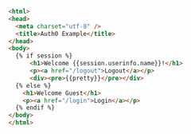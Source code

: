 ```html templates\/home.html lines
<html>
<head>
  <meta charset="utf-8" />
  <title>Auth0 Example</title>
</head>
<body>
  {% if session %}
      <h1>Welcome {{session.userinfo.name}}!</h1>
      <p><a href="/logout">Logout</a></p>
      <div><pre>{{pretty}}</pre></div>
  {% else %}
    <h1>Welcome Guest</h1>
    <p><a href="/login">Login</a></p>
  {% endif %}
</body>
</html>
```
